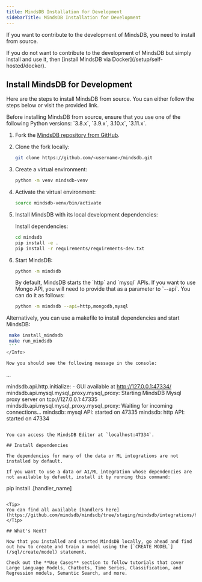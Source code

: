 ```yaml
---
title: MindsDB Installation for Development
sidebarTitle: MindsDB Installation for Development
---
```


If you want to contribute to the development of MindsDB, you need to install from source.

<Info>
If you do not want to contribute to the development of MindsDB but simply install and use it, then [install MindsDB via Docker](/setup/self-hosted/docker).
</Info>

## Install MindsDB for Development

Here are the steps to install MindsDB from source. You can either
follow the steps below or visit the provided link.

<Info>
Before installing MindsDB from source, ensure that you use one of the following Python versions: `3.8.x`, `3.9.x`, 3.10.x`, `3.11.x`.
</Info>

1. Fork the [MindsDB repository from GitHub](https://github.com/mindsdb/mindsdb).

2. Clone the fork locally:

   ```bash
   git clone https://github.com/<username>/mindsdb.git
   ```

3. Create a virtual environment:

   ```bash
   python -m venv mindsdb-venv
   ```

4. Activate the virtual environment:

   ```bash
   source mindsdb-venv/bin/activate
   ```

5. Install MindsDB with its local development dependencies:

   Install dependencies:

   ```bash
   cd mindsdb
   pip install -e .
   pip install -r requirements/requirements-dev.txt
   ```
   
6. Start MindsDB:
   
   ```bash
   python -m mindsdb
   ```

   <Tip>
   By default, MindsDB starts the `http` and `mysql` APIs. If you want to use Mongo API, you will need to provide that as a parameter to `--api`. You can do it as follows:

   ```bash
   python -m mindsdb --api=http,mongodb,mysql
   ```
   </Tip>

<Info>
Alternatively, you can use a makefile to install dependencies and start MindsDB:
  
   ```bash
    make install_mindsdb
    make run_mindsdb
    ```
</Info>

Now you should see the following message in the console:

```
...

mindsdb.api.http.initialize:  - GUI available at http://127.0.0.1:47334/
mindsdb.api.mysql.mysql_proxy.mysql_proxy: Starting MindsDB Mysql proxy server on tcp://127.0.0.1:47335
mindsdb.api.mysql.mysql_proxy.mysql_proxy: Waiting for incoming connections...
mindsdb: mysql API: started on 47335
mindsdb: http API: started on 47334
```

You can access the MindsDB Editor at `localhost:47334`.

## Install dependencies

The dependencies for many of the data or ML integrations are not installed by default.

If you want to use a data or AI/ML integration whose dependencies are not available by default, install it by running this command:

```
pip install .[handler_name]
```

<Tip>
You can find all available [handlers here](https://github.com/mindsdb/mindsdb/tree/staging/mindsdb/integrations/handlers).
</Tip>

## What's Next?

Now that you installed and started MindsDB locally, go ahead and find out how to create and train a model using the [`CREATE MODEL`](/sql/create/model) statement.

Check out the **Use Cases** section to follow tutorials that cover Large Language Models, Chatbots, Time Series, Classification, and Regression models, Semantic Search, and more.
